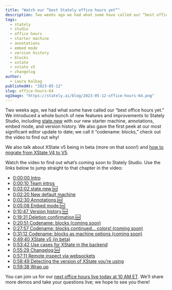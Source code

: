 ```yaml
---
title: "Watch our “best Stately office hours yet”"
description: Two weeks ago we had what some have called our “best office hours yet.” Watch the video to find out what’s coming soon to Stately Studio.
tags:
  - stately
  - studio
  - office hours
  - starter machine
  - annotations
  - embed mode
  - version history
  - blocks
  - xstate
  - xstate v5
  - changelog
author:
  - Laura Kalbag
publishedAt: "2023-05-12"
slug: office-hours-64
ogImage: "https://stately.ai/blog/2023-05-12-office-hours-64.png"
---
```


Two weeks ago, we had what some have called our “best office hours yet.” We introduced a whole bunch of new features and improvements to Stately Studio, including [state.new](https://state.new?source=blog) with our new starter machine, annotations, embed mode, and version history. We also gave the first peek at our most significant editor update to date; we call it “codename: blocks,” check out the video to find out why!

We also talk about XState v5 being in beta (more on that soon!) and [how to migrate from XState V4 to V5](https://stately.ai/docs/xstate-v5/migration).

<Youtube id="FY030no59Y4" />

Watch the video to find out what’s coming soon to Stately Studio. Use the links below to jump straight to that chapter in the video:

- [0:00:00 Intro](https://www.youtube.com/watch?v=FY030no59Y4&amp;t=0s)
- [0:00:10 Team intros](https://www.youtube.com/watch?v=FY030no59Y4&amp;t=10s)
- [0:02:02 state.new 🆕](https://www.youtube.com/watch?v=FY030no59Y4&amp;t=122s)
- [0:02:20 New default machine](https://www.youtube.com/watch?v=FY030no59Y4&amp;t=140s)
- [0:02:30 Annotations 🆕](https://www.youtube.com/watch?v=FY030no59Y4&amp;t=150s)
- [0:05:08 Embed mode 🆕](https://www.youtube.com/watch?v=FY030no59Y4&amp;t=308s)
- [0:10:47 Version history 🆕](https://www.youtube.com/watch?v=FY030no59Y4&amp;t=647s)
- [0:19:31 Deletion confirmation 🆕](https://www.youtube.com/watch?v=FY030no59Y4&amp;t=1171s)
- [0:20:51 Codename: blocks (coming soon)](https://www.youtube.com/watch?v=FY030no59Y4&amp;t=1251s)
- [0:27:57 Codename: blocks continued… colors! (coming soon)](https://www.youtube.com/watch?v=FY030no59Y4&amp;t=1677s)
- [0:31:12 Codename: blocks as machine options (coming soon)](https://www.youtube.com/watch?v=FY030no59Y4&amp;t=1872s)
- [0:49:40 XState v5 (in beta)](https://www.youtube.com/watch?v=FY030no59Y4&amp;t=2980s)
- [0:53:42 Use cases for XState in the backend](https://www.youtube.com/watch?v=FY030no59Y4&amp;t=3222s)
- [0:55:29 Changelog 🆕](https://www.youtube.com/watch?v=FY030no59Y4&amp;t=3329s)
- [0:57:11 Remote inspect via websockets](https://www.youtube.com/watch?v=FY030no59Y4&amp;t=3431s)
- [0:58:49 Detecting the version of XState you’re using](https://www.youtube.com/watch?v=FY030no59Y4&amp;t=3529s)
- [0:59:38 Wrap up](https://www.youtube.com/watch?v=FY030no59Y4&amp;t=3578s)

You can join us for our [next office hours live today at 10 AM ET](https://www.youtube.com/watch?v=fPrZ19EKlJU). We’ll share more demos and take your questions live; we hope to see you there!